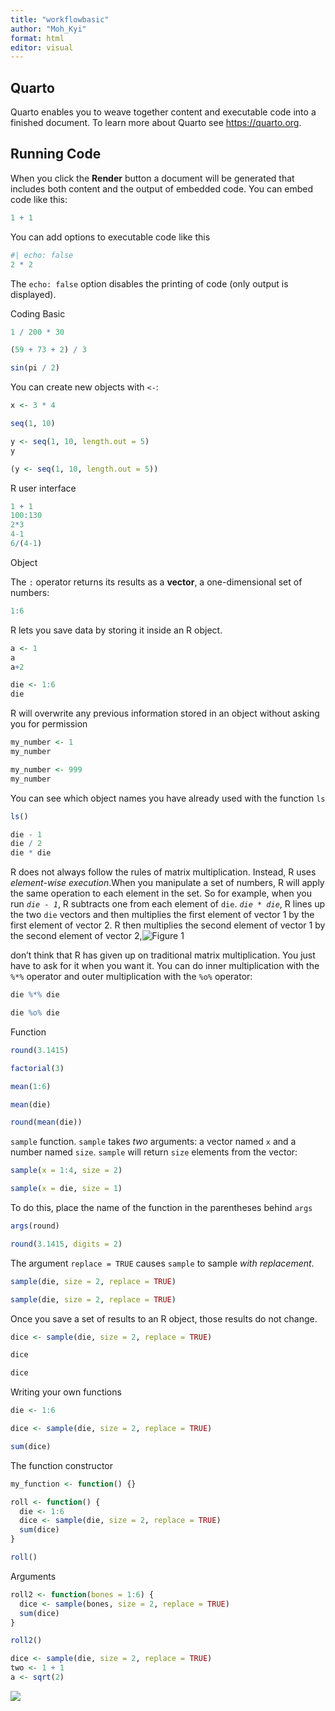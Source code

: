 ```yaml
---
title: "workflowbasic"
author: "Moh_Kyi"
format: html
editor: visual
---
```


## Quarto

Quarto enables you to weave together content and executable code into a finished document. To learn more about Quarto see <https://quarto.org>.

## Running Code

When you click the **Render** button a document will be generated that includes both content and the output of embedded code. You can embed code like this:

```r
1 + 1
```

You can add options to executable code like this

```r
#| echo: false
2 * 2
```

The `echo: false` option disables the printing of code (only output is displayed).

Coding Basic

```r
1 / 200 * 30

(59 + 73 + 2) / 3

sin(pi / 2)

```

You can create new objects with `<-`:

```r
x <- 3 * 4
```

```r
seq(1, 10)

```

```r
y <- seq(1, 10, length.out = 5)
y

```

```r
(y <- seq(1, 10, length.out = 5))

```

R user interface

```r
1 + 1
100:130 
2*3
4-1
6/(4-1)
```

Object

The `:` operator returns its results as a **vector**, a one-dimensional set of numbers:

```r
1:6
```

R lets you save data by storing it inside an R object.

```r
a <- 1
a
a+2
```

```r
die <- 1:6
die
```

R will overwrite any previous information stored in an object without asking you for permission

```r
my_number <- 1
my_number 

my_number <- 999
my_number
```

You can see which object names you have already used with the function `ls`

```r
ls()
```

```r
die - 1
die / 2
die * die

```

R does not always follow the rules of matrix multiplication. Instead, R uses *element-wise execution*.When you manipulate a set of numbers, R will apply the same operation to each element in the set. So for example, when you run *`die - 1`*, R subtracts one from each element of `die`. *`die * die`*, R lines up the two `die` vectors and then multiplies the first element of vector 1 by the first element of vector 2. R then multiplies the second element of vector 1 by the second element of vector 2,![Figure 1](images/Screenshot%202023-01-08%20at%2018.05.24.png)

don't think that R has given up on traditional matrix multiplication. You just have to ask for it when you want it. You can do inner multiplication with the `%*%` operator and outer multiplication with the `%o%` operator:

```r
die %*% die

die %o% die

```

Function

```r
round(3.1415)

factorial(3)

mean(1:6)

mean(die)

round(mean(die))

```

`sample` function. `sample` takes *two* arguments: a vector named `x` and a number named `size`. `sample` will return `size` elements from the vector:

```r
sample(x = 1:4, size = 2)

sample(x = die, size = 1)
```

To do this, place the name of the function in the parentheses behind `args`

```r
args(round)

round(3.1415, digits = 2)
```

The argument `replace = TRUE` causes `sample` to sample *with replacement*.

```r
sample(die, size = 2, replace = TRUE)

sample(die, size = 2, replace = TRUE)


```

Once you save a set of results to an R object, those results do not change.

```r
dice <- sample(die, size = 2, replace = TRUE)

dice

dice
```

Writing your own functions

```r
die <- 1:6

dice <- sample(die, size = 2, replace = TRUE)

sum(dice)
```

The function constructor

```r
my_function <- function() {}
```

```r
roll <- function() {
  die <- 1:6
  dice <- sample(die, size = 2, replace = TRUE)
  sum(dice)
}

roll()
```

Arguments

```r
roll2 <- function(bones = 1:6) {
  dice <- sample(bones, size = 2, replace = TRUE)
  sum(dice)
}

roll2()
```

```r
dice <- sample(die, size = 2, replace = TRUE)
two <- 1 + 1
a <- sqrt(2)

```

![](images/Screenshot%202023-01-08%20at%2019.39.37.png)
